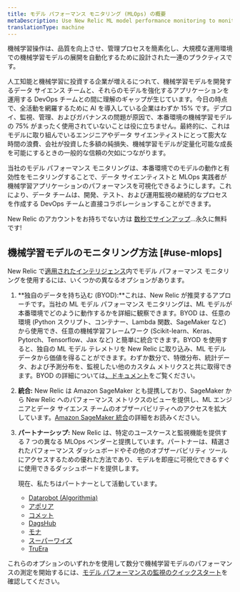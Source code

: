 ```yaml
---
title: モデル パフォーマンス モニタリング (MLOps) の概要
metaDescription: Use New Relic ML model performance monitoring to monitor and observe the performance of your machine learning models.
translationType: machine
---
```


機械学習操作は、品質を向上させ、管理プロセスを簡素化し、大規模な運用環境での機械学習モデルの展開を自動化するために設計された一連のプラクティスです。

人工知能と機械学習に投資する企業が増えるにつれて、機械学習モデルを開発するデータ サイエンス チームと、それらのモデルを強化するアプリケーションを運用する DevOps チームとの間に理解のギャップが生じています。今日の時点で、全活動を網羅するために AI を導入している企業はわずか 15% です。デプロイ、監視、管理、およびガバナンスの問題が原因で、本番環境の機械学習モデルの 75% がまったく使用されていないことは役に立ちません。最終的に、これはモデルに取り組んでいるエンジニアやデータ サイエンティストにとって膨大な時間の浪費、会社が投資した多額の純損失、機械学習モデルが定量化可能な成長を可能にするときの一般的な信頼の欠如につながります。

当社のモデル パフォーマンス モニタリングは、本番環境でのモデルの動作と有効性をモニタリングすることで、データ サイエンティストと MLOps 実践者が機械学習アプリケーションのパフォーマンスを可視化できるようにします。これにより、データ チームは、開発、テスト、および運用監視の継続的なプロセスを作成する DevOps チームと直接コラボレーションすることができます。

New Relic のアカウントをお持ちでない方は [数秒でサインアップ](https://newrelic.com/signup)...永久に無料です!

## 機械学習モデルのモニタリング方法 [#use-mlops]

New Relic で[適用されたインテリジェンス](/docs/alerts-applied-intelligence/new-relic-alerts/get-started/introduction-applied-intelligence/)内でモデル パフォーマンス モニタリングを使用するには、いくつかの異なるオプションがあります。

1. **独自のデータを持ち込む (BYOD):**これは、New Relic が推奨するアプローチです。当社の ML モデル パフォーマンス モニタリングは、ML モデルが本番環境でどのように動作するかを詳細に観察できます。BYOD は、任意の環境 (Python スクリプト、コンテナー、Lambda 関数、SageMaker など) から使用でき、任意の機械学習フレームワーク (Scikit-learn、Keras、Pytorch、Tensorflow、Jax など) と簡単に統合できます。BYOD を使用すると、独自の ML モデル テレメトリを New Relic に取り込み、ML モデル データから価値を得ることができます。わずか数分で、特徴分布、統計データ、および予測分布を、監視したい他のカスタム メトリクスと共に取得できます。BYOD の詳細については[、ドキュメント](/docs/alerts-applied-intelligence/mlops/bring-your-own/mlops-byo)をご覧ください。

2. **統合:** New Relic は Amazon SageMaker とも提携しており、SageMaker から New Relic へのパフォーマンス メトリクスのビューを提供し、ML エンジニアとデータ サイエンス チームのオブザーバビリティへのアクセスを拡大しています。[Amazon SageMaker 統合](/docs/mlops/integrations/aws-sagemaker-mlops-integration/)の詳細をお読みください。

3. **パートナーシップ:** New Relic は、特定のユースケースと監視機能を提供する 7 つの異なる MLOps ベンダーと提携しています。パートナーは、精選されたパフォーマンス ダッシュボードやその他のオブザーバビリティ ツールにアクセスするための優れた方法であり、モデルを即座に可視化できるすぐに使用できるダッシュボードを提供します。

   現在、私たちはパートナーとして活動しています。

   * [Datarobot (Algorithmia)](/docs/alerts-applied-intelligence/mlops/integrations/datarobot-mlops-integration/)
   * [アポリア](/docs/alerts-applied-intelligence/mlops/integrations/aporia-mlops-integration/)
   * [コメット](/docs/alerts-applied-intelligence/mlops/integrations/comet-mlops-integration/)
   * [DagsHub](/docs/alerts-applied-intelligence/mlops/integrations/dagshub-mlops-integration/)
   * [モナ](/docs/alerts-applied-intelligence/mlops/integrations/mona-mlops-integration/)
   * [スーパーワイズ](/docs/alerts-applied-intelligence/mlops/integrations/superwise-mlops-integration/)
   * [TruEra](/docs/alerts-applied-intelligence/mlops/integrations/truera-mlops-integration/)

これらのオプションのいずれかを使用して数分で機械学習モデルのパフォーマンスの測定を開始するには、[モデル パフォーマンスの監視のクイックスタート](https://newrelic.com/instant-observability/?category=machine-learning-ops)を確認してください。